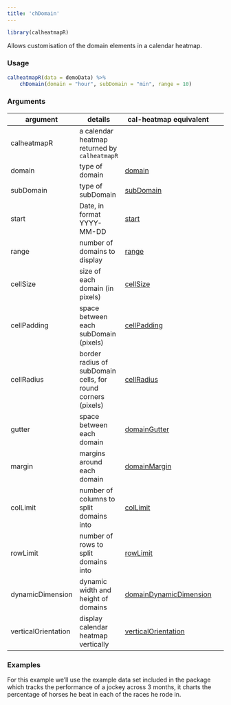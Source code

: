 ```yaml
---
title: 'chDomain'
---
```

```r
library(calheatmapR)
```

Allows customisation of the domain elements in a calendar heatmap.

### Usage

```r
calheatmapR(data = demoData) %>%
    chDomain(domain = "hour", subDomain = "min", range = 10)
```

### Arguments

argument | details | cal-heatmap equivalent
---------|------|---------|---------|--------
calheatmapR | a calendar heatmap returned by `calheatmapR` |
domain | type of domain | [domain](https://kamisama.github.io/cal-heatmap/#domain)
subDomain | type of subDomain | [subDomain](https://kamisama.github.io/cal-heatmap/#subDomain)
start | Date, in format YYYY-MM-DD | [start](https://kamisama.github.io/cal-heatmap/#start)
range | number of domains to display | [range](https://kamisama.github.io/cal-heatmap/#range)
cellSize | size of each domain (in pixels) | [cellSize](https://kamisama.github.io/cal-heatmap/#cellSize)
cellPadding | space between each subDomain (pixels) | [cellPadding](https://kamisama.github.io/cal-heatmap/#cellPadding)
cellRadius | border radius of subDomain cells, for round corners (pixels) | [cellRadius](https://kamisama.github.io/cal-heatmap/#cellRadius)
gutter | space between each domain | [domainGutter](https://kamisama.github.io/cal-heatmap/#domainGutter)
margin | margins around each domain | [domainMargin](https://kamisama.github.io/cal-heatmap/#domainMargin)
colLimit | number of columns to split domains into | [colLimit](https://kamisama.github.io/cal-heatmap/#colLimit)
rowLimit | number of rows to split domains into | [rowLimit](https://kamisama.github.io/cal-heatmap/#rowLimit)
dynamicDimension | dynamic width and height of domains | [domainDynamicDimension](https://kamisama.github.io/cal-heatmap/#domainDynamicDimension)
verticalOrientation | display calendar heatmap vertically | [verticalOrientation](https://kamisama.github.io/cal-heatmap/#verticalOrientation)

### Examples

For this example we'll use the example data set included in the package which tracks the performance of a jockey across 3 months, it charts the percentage of horses he beat in each of the races he rode in.

```r

```
